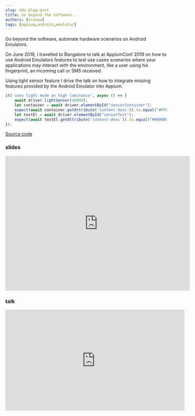 ```yaml
---
slug: mdx-blog-post
title: Go beyond the software...
authors: [vrunoa]
tags: [appium,android,emulator]
---
```


Go beyond the software, automate hardware scenarios on Android Emulators.

On June 2019, I travelled to Bangalore to talk at AppiumConf 2019 on how to use Android Emulators features to test use cases scenarios where your applications may interact with the environment, like a user using his fingerprint, an incoming call or SMS received.

Using light sensor feature I drive the talk on how to integrate missing features provided by the Android Emulator into Appium.

```javascript
it('uses light mode on high luminance', async () => {
    await driver.lightSensor(40000);
    let container = await driver.elementById("sensorContainer");
    expect(await container.getAttribute('content-desc')).to.equal("#FFFFFF");
    let textEl = await driver.elementById("sensorText");
    expect(await textEl.getAttribute('content-desc')).to.equal("#000000");
});
```

[Source code](https://github.com/vrunoa/appium-conf-2019)

### slides
<iframe src="https://slides.com/vrunoa/appium-conf-2019/embed" width="576" height="420" title="Go beyond the software, automate hardware scenarios on Android Emulators" scrolling="no" frameborder="0" webkitallowfullscreen mozallowfullscreen allowfullscreen></iframe>

### talk
<iframe width="560" height="315" src="https://www.youtube.com/embed/8Ph50Sm3Cdk" title="YouTube video player" frameborder="0" allow="accelerometer; autoplay; clipboard-write; encrypted-media; gyroscope; picture-in-picture" allowfullscreen></iframe>
